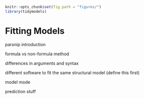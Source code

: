 ```r
knitr::opts_chunk$set(fig.path = "figures/")
library(tidymodels)
```

# Fitting Models 

parsnip introduction

formula vs non-formula method

differences in arguments and syntax

different software to fit the same structural model (define this first)

model mode

prediction stuff


